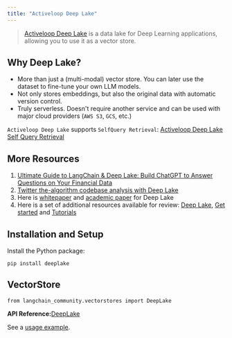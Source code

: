 ```yaml
---
title: "Activeloop Deep Lake"
---
```


> [Activeloop Deep Lake](https://docs.activeloop.ai/) is a data lake for Deep Learning applications, allowing you to use it as a vector store.

## Why Deep Lake?

* More than just a (multi-modal) vector store. You can later use the dataset to fine-tune your own LLM models.
* Not only stores embeddings, but also the original data with automatic version control.
* Truly serverless. Doesn't require another service and can be used with major cloud providers (`AWS S3`, `GCS`, etc.)

`Activeloop Deep Lake` supports `SelfQuery Retrieval`: [Activeloop Deep Lake Self Query Retrieval](/src/oss/integrations/retrievers/self_query/activeloop_deeplake_self_query)

## More Resources

1. [Ultimate Guide to LangChain & Deep Lake: Build ChatGPT to Answer Questions on Your Financial Data](https://www.activeloop.ai/resources/ultimate-guide-to-lang-chain-deep-lake-build-chat-gpt-to-answer-questions-on-your-financial-data/)
2. [Twitter the-algorithm codebase analysis with Deep Lake](https://github.com/langchain-ai/langchain/blob/master/cookbook/twitter-the-algorithm-analysis-deeplake.ipynb)
3. Here is [whitepaper](https://www.deeplake.ai/whitepaper) and [academic paper](https://arxiv.org/pdf/2209.10785.pdf) for Deep Lake
4. Here is a set of additional resources available for review: [Deep Lake](https://github.com/activeloopai/deeplake), [Get started](https://docs.activeloop.ai/getting-started) and [Tutorials](https://docs.activeloop.ai/hub-tutorials)

## Installation and Setup

Install the Python package:

```
pip install deeplake
```

## VectorStore

```
from langchain_community.vectorstores import DeepLake
```

**API Reference:**[DeepLake](https://python.langchain.com/api_reference/community/vectorstores/langchain_community.vectorstores.deeplake.DeepLake.html)

See a [usage example](/src/oss/integrations/vectorstores/activeloop_deeplake).
